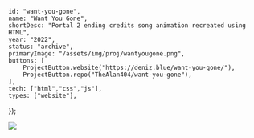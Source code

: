 	id: "want-you-gone",
	name: "Want You Gone",
	shortDesc: "Portal 2 ending credits song animation recreated using HTML",
	year: "2022",
	status: "archive",
	primaryImage: "/assets/img/proj/wantyougone.png",
	buttons: [
		ProjectButton.website("https://deniz.blue/want-you-gone/"),
		ProjectButton.repo("TheAlan404/want-you-gone"),
	],
	tech: ["html","css","js"],
	types: ["website"],
});

![](/assets/img/proj/wantyougone.png)

